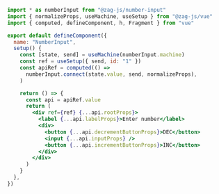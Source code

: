 ```jsx
import * as numberInput from "@zag-js/number-input"
import { normalizeProps, useMachine, useSetup } from "@zag-js/vue"
import { computed, defineComponent, h, Fragment } from "vue"

export default defineComponent({
  name: "NumberInput",
  setup() {
    const [state, send] = useMachine(numberInput.machine)
    const ref = useSetup({ send, id: "1" })
    const apiRef = computed(() =>
      numberInput.connect(state.value, send, normalizeProps),
    )

    return () => {
      const api = apiRef.value
      return (
        <div ref={ref} {...api.rootProps}>
          <label {...api.labelProps}>Enter number</label>
          <div>
            <button {...api.decrementButtonProps}>DEC</button>
            <input {...api.inputProps} />
            <button {...api.incrementButtonProps}>INC</button>
          </div>
        </div>
      )
    }
  },
})
```
